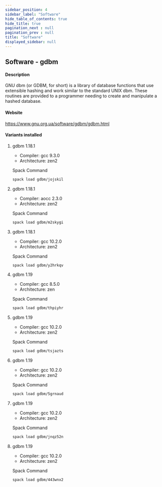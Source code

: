 ```yaml
---
sidebar_position: 4
sidebar_label: "Software"
hide_table_of_contents: true
hide_title: true
pagination_next : null
pagination_prev : null
title: "Software"
displayed_sidebar: null
---
```


## Software - gdbm


#### Description
GNU dbm (or GDBM, for short) is a library of database functions that use extensible hashing and work similar to the standard UNIX dbm. These routines are provided to a programmer needing to create and manipulate a hashed database.

#### Website
https://www.gnu.org.ua/software/gdbm/gdbm.html

#### Variants installed

1. gdbm 1.18.1

    - Compiler: gcc 9.3.0
    - Architecture: zen2

    Spack Command
    ```bash
    spack load gdbm/jojskil
    ```

2. gdbm 1.18.1

    - Compiler: aocc 2.3.0
    - Architecture: zen2

    Spack Command
    ```bash
    spack load gdbm/m2skygi
    ```

3. gdbm 1.18.1

    - Compiler: gcc 10.2.0
    - Architecture: zen2

    Spack Command
    ```bash
    spack load gdbm/y2hrkqv
    ```

4. gdbm 1.19

    - Compiler: gcc 8.5.0
    - Architecture: zen

    Spack Command
    ```bash
    spack load gdbm/thpiyhr
    ```

5. gdbm 1.19

    - Compiler: gcc 10.2.0
    - Architecture: zen2

    Spack Command
    ```bash
    spack load gdbm/tsjazts
    ```

6. gdbm 1.19

    - Compiler: gcc 10.2.0
    - Architecture: zen2

    Spack Command
    ```bash
    spack load gdbm/5grnaud
    ```

7. gdbm 1.19

    - Compiler: gcc 10.2.0
    - Architecture: zen2

    Spack Command
    ```bash
    spack load gdbm/jnqz52n
    ```

8. gdbm 1.19

    - Compiler: gcc 10.2.0
    - Architecture: zen2

    Spack Command
    ```bash
    spack load gdbm/443wnx2
    ```

